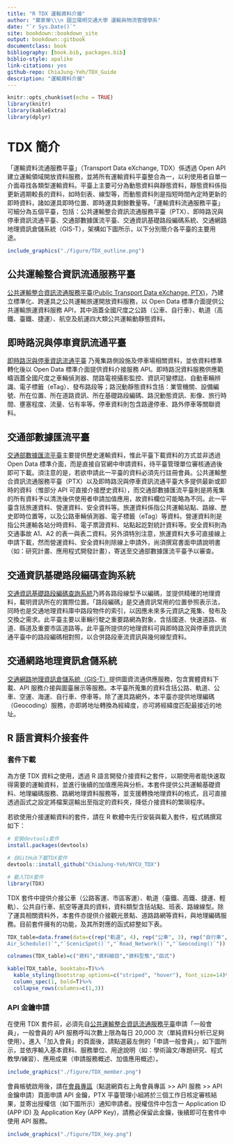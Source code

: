 ```yaml
--- 
title: "R TDX 運輸資料介接"
author: "葉家榮\\\n 國立陽明交通大學 運輸與物流管理學系"
date: "`r Sys.Date()`"
site: bookdown::bookdown_site
output: bookdown::gitbook
documentclass: book
bibliography: [book.bib, packages.bib]
biblio-style: apalike
link-citations: yes
github-repo: ChiaJung-Yeh/TDX_Guide
description: "運輸資料介接"
---
```


```r
knitr::opts_chunk$set(echo = TRUE)
library(knitr)
library(kableExtra)
library(dplyr)
```

 
# **TDX 簡介**

「運輸資料流通服務平臺」（Transport Data eXchange, TDX）係透過 Open API 建立運輸領域開放資料服務，並將所有運輸資料平臺整合為一，以利使用者自單一介面尋找各類型運輸資料。平臺上主要可分為動態資料與靜態資料，靜態資料係指更新週期較長的資料，如時刻表、線型等，而動態資料則是指短時間內定時更新的即時資料，諸如運具即時位置、即時運具剩餘數量等。「運輸資料流通服務平臺」可細分為五個平臺，包括：公共運輸整合資訊流通服務平臺（PTX）、即時路況與停車資訊流通平臺、交通部數據匯流平臺、交通資訊基礎路段編碼系統、交通網路地理資訊倉儲系統（GIS-T），架構如下圖所示，以下分別簡介各平臺的主要用途。  

```r
include_graphics("./figure/TDX_outline.png")
```


## 公共運輸整合資訊流通服務平臺
[公共運輸整合資訊流通服務平臺(Public Transport Data eXchange, PTX)](https://ptx.transportdata.tw/PTX)，乃建立標準化、跨運具之公共運輸旅運開放資料服務，以 Open Data 標準介面提供公共運輸旅運資料服務 API，其中涵蓋全國尺度之公路（公車、自行車）、軌道（高鐵、臺鐵、捷運）、航空及航運四大類公共運輸動靜態資料。  


## 即時路況與停車資訊流通平臺
[即時路況與停車資訊流通平臺](https://traffic.transportdata.tw/) 乃蒐集路側設施及停車場相關資料，並依資料標準轉化後以 Open Data 標準介面提供資料介接服務 API。即時路況資料服務供應範疇涵蓋全國尺度之車輛偵測器、閉路電視攝影監控、資訊可變標誌、自動車輛辨識、電子標籤（eTag）、發布路段等；路況動靜態資料含括：業管機關、設備編號、所在位置、所在道路資訊、所在基礎路段編碼、路況動態資訊、影像、旅行時間、壅塞程度、流量、佔有率等。停車資料則包含路邊停車、路外停車等關聯資料。  


## 交通部數據匯流平臺
[交通部數據匯流平臺](https://ticp.motc.gov.tw/ConvergeProj/index)主要提供歷史運輸資料，惟此平臺下載資料的方式並非透過 Open Data 標準介面，而是直接自官網中申請資料，待平臺管理單位審核通過後即可下載。須注意的是，若欲申請此一平臺的資料必須先行註冊會員。公共運輸整合資訊流通服務平臺（PTX）以及即時路況與停車資訊流通平臺大多提供最新或即時的資料（惟部分 API 可直接介接歷史資料），而交通部數據匯流平臺則是將蒐集的所有資料予以清洗後供使用者申請加值應用，故資料欄位可能略為不同。此一平臺含括旅運資料、營運資料、安全資料等。旅運資料係指公共運輸站點、路線、歷史即時位置等，以及公路車輛偵測器、電子標籤（eTag）等資料。營運資料則是指公共運輸各站分時資料、電子票證資料、站點起訖對統計資料等。安全資料則為交通事故 A1、A2 的表一與表二資料。另外須特別注意，旅運資料大多可直接線上申請下載，然而營運資料、安全資料則除線上申請外，尚須撰寫書面申請說明書（如：研究計畫、應用程式開發計畫），寄送至交通部數據匯流平臺予以審查。  


## 交通資訊基礎路段編碼查詢系統
[交通資訊基礎路段編碼查詢系統](https://link.motc.gov.tw/)乃將各路段線型予以編碼，並提供精確的地理資料，載明資訊所在的實際位置。「路段編碼」是交通資訊常用的位置參照表示法，同時也是交通地理資料庫中路段物件的索引，以因應未來多元資訊之蒐集、發布及交換之需求。此平臺主要以車輛行駛之重要路網為對象，含括國道、快速道路、省道、縣道及重要市區道路等。此平臺所提供的地理資料可與即時路況與停車資訊流通平臺中的路段編碼相對照，以合併路段車流資訊與幾何線型資料。  


## 交通網路地理資訊倉儲系統
[交通網路地理資訊倉儲系統（GIS-T）](https://gist.motc.gov.tw/gist_web/)提供圖資流通供應服務，包含實體資料下載、API 服務介接與圖臺展示等服務。本平臺所蒐集的資料含括公路、軌道、公車、空運、海運、自行車、停車等。除了運具路網外，本平臺亦提供地理編碼（Geocoding）服務，亦即將地址轉換為經緯度，亦可將經緯度匹配最接近的地址。  


## R 語言資料介接套件
### 套件下載
為方便 TDX 資料之使用，透過 R 語言開發介接資料之套件，以期使用者能快速取得需要的運輸資料，並進行後續的加值應用與分析。本套件提供公共運輸基礎資料、地理編碼服務、路網地理資料服務等，並支援轉換地理資料的格式，且可直接透過函式之設定將檔案逕輸出至指定的資料夾，降低介接資料的繁瑣程序。  

若欲使用介接運輸資料的套件，請在 R 軟體中先行安裝與載入套件，程式碼撰寫如下：

```r
# 安裝devtools套件
install.packages(devtools)

# 自GitHub下載TDX套件
devtools::install_github("ChiaJung-Yeh/NYCU_TDX")

# 載入TDX套件
library(TDX)
```

TDX 套件中提供介接公車（公路客運、市區客運）、軌道（臺鐵、高鐵、捷運、輕軌）、公共自行車、航空等運具的資料，資料類型含括站點、班表、路線線型。除了運具相關資料外，本套件亦提供介接觀光景點、道路路網等資料，與地理編碼服務。目前套件擁有的功能，及其所對應的函式綜整如下表。  

```r
TDX_table=data.frame(data=c(rep("軌道", 4), rep("公車", 3), rep("自行車", 2), "航空", "觀光景點", "道路路網", "地理編碼"), type=c("軌道站點","軌道路線站點","軌道路線線型","軌道班表","公車站點","公車路線線型","公車班表","公共自行車站點","自行車路網","航空班表","觀光景點點位","道路路網線型","地理編碼服務"), class=c(rep("點", 2),"線","文字","點","線","文字","點","線","文字","點","線","點"), functiona=c("`Rail_Shape()`","`Rail_Station()`","`Rail_StationOfLine()`","`Rail_TimeTable()`","`Bus_StopOfRoute()`","`Bus_Shape()`","`Bus_Schedule()`","`Bike_Station()`","`Bike_Shape()`","`
Air_Schedule()`","`ScenicSpot()`","`Road_Network()`","`Geocoding()`"))

colnames(TDX_table)=c("資料","資料細目","資料型態","函式")

kable(TDX_table, booktabs=T)%>%
  kable_styling(bootstrap_options=c("striped", "hover"), font_size=14)%>%
  column_spec(1, bold=T)%>%
  collapse_rows(columns=c(1,3))
```

### API 金鑰申請

在使用 TDX 套件前，必須先自[公共運輸整合資訊流通服務平臺](https://ptx.transportdata.tw/PTX/Management/AccountApply)申請「一般會員」，一般會員的 API 服務呼叫次數上限為每日 20,000 次（單純資料分析已足夠使用）。進入「加入會員」的頁面後，請點選最左側的「申請一般會員」，如下圖所示，並依序輸入基本資料、服務單位、用途說明（如：學術論文/專題研究、程式教學/練習）、應用成果（申請服務概述、加值應用概述）。  

```r
include_graphics("./figure/TDX_member.png")
```

會員帳號啟用後，請在[會員專區](https://ptx.transportdata.tw/PTX/APIMember/ApplyGeneral)（點選網頁右上角會員專區 >> API 服務 >> API 金鑰申請）頁面申請 API 金鑰，PTX 平臺管理小組將於三個工作日核定審核結果，並寄出授權信（如下圖所示）通知申請者。授權信件中包含一 Application ID (APP ID) 及 Application Key (APP Key)，請務必保留此金鑰，後續即可在套件中使用 API 服務。  

```r
include_graphics("./figure/TDX_key.png")
```



